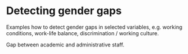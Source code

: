 # Detecting gender gaps

Examples how to detect gender gaps in selected variables, e.g. working conditions, work-life balance, discrimination / working culture. 

Gap between academic and administrative staff. 
